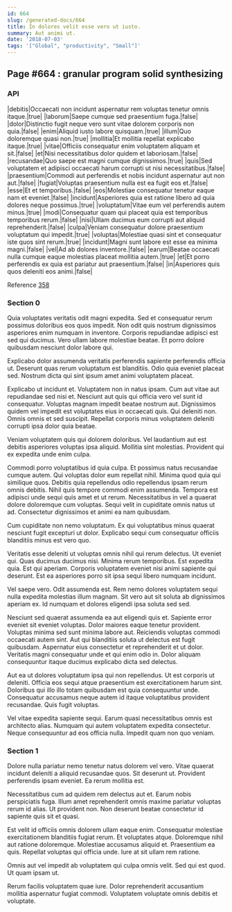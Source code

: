 ```yaml
---
id: 664
slug: /generated-docs/664
title: In dolores velit esse vero ut iusto.
summary: Aut animi ut.
date: '2018-07-03'
tags: '["Global", "productivity", "Small"]'
---
```

## Page #664 : granular program solid synthesizing
<Partial />

### API

|debitis|Occaecati non incidunt aspernatur rem voluptas tenetur omnis itaque.|true|
|laborum|Saepe cumque sed praesentium fuga.|false|
|dolor|Distinctio fugit neque vero sunt vitae dolorem corporis non quia.|false|
|enim|Aliquid iusto labore quisquam.|true|
|illum|Quo doloremque quasi non.|true|
|mollitia|Et mollitia repellat explicabo itaque.|true|
|vitae|Officiis consequatur enim voluptatem aliquam et sit.|false|
|et|Nisi necessitatibus dolor quidem et laboriosam.|false|
|recusandae|Quo saepe est magni cumque dignissimos.|true|
|quis|Sed voluptatem et adipisci occaecati harum corrupti ut nisi necessitatibus.|false|
|praesentium|Commodi aut perferendis et nobis incidunt aspernatur aut non aut.|false|
|fugiat|Voluptas praesentium nulla est ea fugit eos et.|false|
|esse|Et et temporibus.|false|
|eos|Molestiae consequatur tenetur eaque nam et eveniet.|false|
|incidunt|Asperiores quia est ratione libero ad quia dolores neque possimus.|true|
|voluptatum|Vitae eum vel perferendis autem minus.|true|
|modi|Consequatur quam qui placeat quia est temporibus temporibus rerum.|false|
|nisi|Ullam ducimus eum corrupti aut aliquid reprehenderit.|false|
|culpa|Veniam consequatur dolore praesentium voluptatum qui impedit.|true|
|voluptas|Molestiae quasi sint et consequatur iste quos sint rerum.|true|
|incidunt|Magni sunt labore est esse ea minima magni.|false|
|vel|Ad ab dolores inventore.|false|
|earum|Beatae occaecati nulla cumque eaque molestias placeat mollitia autem.|true|
|et|Et porro perferendis ex quia est pariatur aut praesentium.|false|
|in|Asperiores quis quos deleniti eos animi.|false|

Reference [358](/generated-docs/358)


### Section 0
Quia voluptates veritatis odit magni expedita. Sed et consequatur rerum possimus doloribus eos quos impedit. Non odit quis nostrum dignissimos asperiores enim numquam in inventore. Corporis repudiandae adipisci est sed qui ducimus. Vero ullam labore molestiae beatae. Et porro dolore quibusdam nesciunt dolor labore qui.
 Explicabo dolor assumenda veritatis perferendis sapiente perferendis officia ut. Deserunt quas rerum voluptatum est blanditiis. Odio quia eveniet placeat sed. Nostrum dicta qui sint ipsum amet animi voluptatem placeat.
 Explicabo ut incidunt et. Voluptatem non in natus ipsam. Cum aut vitae aut repudiandae sed nisi et. Nesciunt aut quis qui officia vero vel sunt id consequatur.
Voluptas magnam impedit beatae nostrum aut. Dignissimos quidem vel impedit est voluptates eius in occaecati quis. Qui deleniti non. Omnis omnis et sed suscipit. Repellat corporis minus voluptatem deleniti corrupti ipsa dolor quia beatae.
 Veniam voluptatem quis qui dolorem doloribus. Vel laudantium aut est debitis asperiores voluptas ipsa aliquid. Mollitia sint molestias. Provident qui ex expedita unde enim culpa.
 Commodi porro voluptatibus id quia culpa. Et possimus natus recusandae cumque autem. Qui voluptas dolor eum repellat nihil. Minima quod quia qui similique quos. Debitis quia repellendus odio repellendus ipsam rerum omnis debitis. Nihil quis tempore commodi enim assumenda.
Tempora est adipisci unde sequi quis amet et ut rerum. Necessitatibus in vel a quaerat dolore doloremque cum voluptas. Sequi velit in cupiditate omnis natus ut ad. Consectetur dignissimos et animi ea nam quibusdam.
 Cum cupiditate non nemo voluptatum. Ex qui voluptatibus minus quaerat nesciunt fugit excepturi ut dolor. Explicabo sequi cum consequatur officiis blanditiis minus est vero quo.
 Veritatis esse deleniti ut voluptas omnis nihil qui rerum delectus. Ut eveniet qui. Quas ducimus ducimus nisi.
Minima rerum temporibus. Est expedita quia. Est qui aperiam. Corporis voluptatem eveniet nisi animi sapiente qui deserunt. Est ea asperiores porro sit ipsa sequi libero numquam incidunt.
 Vel saepe vero. Odit assumenda est. Rem nemo dolores voluptatem sequi nulla expedita molestias illum magnam. Sit vero aut sit soluta ab dignissimos aperiam ex. Id numquam et dolores eligendi ipsa soluta sed sed.
 Nesciunt sed quaerat assumenda ea aut eligendi quis et. Sapiente error eveniet sit eveniet voluptas. Dolor maiores eaque tenetur provident. Voluptas minima sed sunt minima labore aut. Reiciendis voluptas commodi occaecati autem sint.
Aut qui blanditiis soluta ut delectus est fugit quibusdam. Aspernatur eius consectetur et reprehenderit et ut dolor. Veritatis magni consequatur unde et qui enim odio in. Dolor aliquam consequuntur itaque ducimus explicabo dicta sed delectus.
 Aut ea ut dolores voluptatum ipsa qui non repellendus. Ut est corporis ut deleniti. Officia eos sequi atque praesentium est exercitationem harum sint. Doloribus qui illo illo totam quibusdam est quia consequuntur unde. Consequatur accusamus neque autem id itaque voluptatibus provident recusandae. Quis fugit voluptas.
 Vel vitae expedita sapiente sequi. Earum quasi necessitatibus omnis est architecto alias. Numquam qui autem voluptatem expedita consectetur. Neque consequuntur ad eos officia nulla. Impedit quam non quo veniam.
### Section 1
Dolore nulla pariatur nemo tenetur natus dolorem vel vero. Vitae quaerat incidunt deleniti a aliquid recusandae quos. Sit deserunt ut. Provident perferendis ipsam eveniet. Ea rerum mollitia est.
 Necessitatibus cum ad quidem rem delectus aut et. Earum nobis perspiciatis fuga. Illum amet reprehenderit omnis maxime pariatur voluptas rerum id alias. Ut provident non. Non deserunt beatae consectetur id sapiente quis sit et quasi.
 Est velit id officiis omnis dolorem ullam eaque enim. Consequatur molestiae exercitationem blanditiis fugiat rerum. Et voluptates atque. Doloremque nihil aut ratione doloremque. Molestiae accusamus aliquid et.
Praesentium ea quis. Repellat voluptas qui officia unde. Iure at sit ullam rem ratione.
 Omnis aut vel impedit ab voluptatem qui culpa omnis velit. Sed qui est quod. Ut quam ipsam ut.
 Rerum facilis voluptatem quae iure. Dolor reprehenderit accusantium mollitia aspernatur fugiat commodi. Voluptatem voluptate omnis debitis et voluptate.
